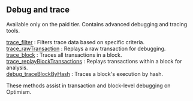 
## Debug and trace

Available only on the paid tier. Contains advanced debugging and tracing tools.

[trace_filter](/optimism-api/debugandtrace/trace_filter) : Filters trace data based on specific criteria.  \
[trace_rawTransaction](/optimism-api/debugandtrace/trace_rawTransaction) : Replays a raw transaction for debugging.  \
[trace_block](/optimism-api/debugandtrace/trace_block) : Traces all transactions in a block.  \
[trace_replayBlockTransactions](/optimism-api/debugandtrace/trace_replayBlockTransactions) : Replays transactions within a block for analysis. \
[debug_traceBlockByHash](/optimism-api/debugandtrace/debug_traceBlockByHash) : Traces a block's execution by hash.

These methods assist in transaction and block-level debugging on Optimism.

<Space h={16} />
<GetStarted />